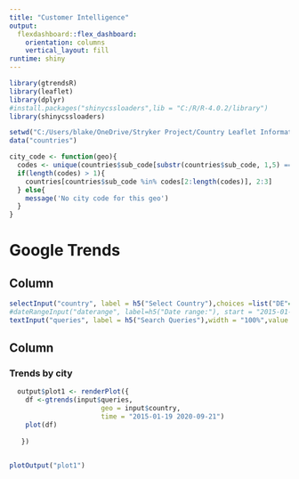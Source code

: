 ---
title: "Customer Intelligence"
output: 
  flexdashboard::flex_dashboard:
    orientation: columns
    vertical_layout: fill
runtime: shiny
---

```{r global, include=FALSE}
 
library(gtrendsR)
library(leaflet)
library(dplyr)
#install.packages("shinycssloaders",lib = "C:/R/R-4.0.2/library")
library(shinycssloaders)

setwd("C:/Users/blake/OneDrive/Stryker Project/Country Leaflet Information Dashboard/Building Leaflet Final Interactive Map/Leaflet Map App")
data("countries")

city_code <- function(geo){
  codes <- unique(countries$sub_code[substr(countries$sub_code, 1,5) == geo])
  if(length(codes) > 1){
    countries[countries$sub_code %in% codes[2:length(codes)], 2:3]
  } else{
    message('No city code for this geo')
  }
}
```


# Google Trends

Column {data-width=200 .sidebar}
-----------------------------------------------------------------------

```{r}
selectInput("country", label = h5("Select Country"),choices =list("DE"="DE","AT"="AT","CH"="CH"), selected = "DE") 
#dateRangeInput("daterange", label=h5("Date range:"), start = "2015-01-01",end = Sys.Date()-1)
textInput("queries", label = h5("Search Queries"),width = "100%",value = 'nhl')


```

Column {data-width=450}
-----------------------------------------------------------------------

### Trends by city 

```{r}

  output$plot1 <- renderPlot({
    df <-gtrends(input$queries,
                       geo = input$country,
                       time = "2015-01-19 2020-09-21")
    plot(df)
     
   })


plotOutput("plot1")

 
```
